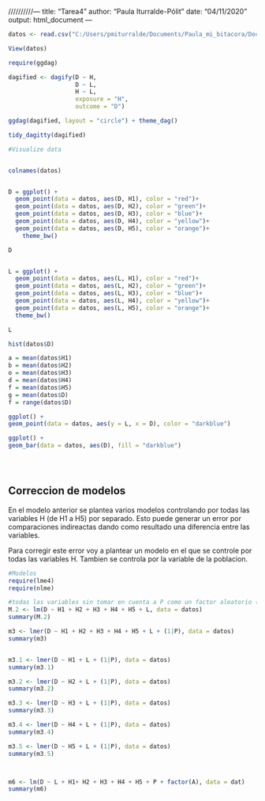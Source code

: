 //////////---
title: "Tarea4"
author: "Paula Iturralde-Pólit"
date: "04/11/2020"
output: html_document
---































































































```r


datos <- read.csv("C:/Users/pmiturralde/Documents/Paula_mi_bitacora/Doctorado_UCR/Cursos/Ciencia_Rep/Tareas/Tarea4/Datos_tarea4.csv",header=T,sep=",")

View(datos)


```

```r


require(ggdag)

dagified <- dagify(D ~ H,
                   D ~ L,
                   H ~ L,
                   exposure = "H",
                   outcome = "D")

ggdag(dagified, layout = "circle") + theme_dag()


```

```r

tidy_dagitty(dagified)

```


```r
#Visualize data


colnames(datos)


D = ggplot() + 
  geom_point(data = datos, aes(D, H1), color = "red")+
  geom_point(data = datos, aes(D, H2), color = "green")+
  geom_point(data = datos, aes(D, H3), color = "blue")+
  geom_point(data = datos, aes(D, H4), color = "yellow")+
  geom_point(data = datos, aes(D, H5), color = "orange")+
    theme_bw()

D



```


```r



L = ggplot() + 
  geom_point(data = datos, aes(L, H1), color = "red")+
  geom_point(data = datos, aes(L, H2), color = "green")+
  geom_point(data = datos, aes(L, H3), color = "blue")+
  geom_point(data = datos, aes(L, H4), color = "yellow")+
  geom_point(data = datos, aes(L, H5), color = "orange")+
  theme_bw()

L


```


```r

hist(datos$D)

a = mean(datos$H1)
b = mean(datos$H2)
o = mean(datos$H3)
d = mean(datos$H4)
f = mean(datos$H5)
g = mean(datos$D)
f = range(datos$D)


```



```r


ggplot() + 
geom_point(data = datos, aes(y = L, x = D), color = "darkblue")


```


```r


ggplot() + 
geom_bar(data = datos, aes(D), fill = "darkblue")





```

## Correccion de modelos

En el modelo anterior se plantea varios modelos controlando por todas las variables H (de H1 a H5) por separado. Esto puede generar un error por comparaciones indireactas dando como resultado una diferencia entre las variables. 


Para corregir este error voy a plantear un modelo en el que se controle por todas las variables H. Tambien se controla por la variable de la poblacion. 


```r

#Modelos
require(lme4)
require(nlme)

#todas las variables sin tomar en cuenta a P como un factor aleatorio (podria ser el correcto)
M.2 <- lm(D ~ H1 + H2 + H3 + H4 + H5 + L, data = datos)
summary(M.2)


```


```r

m3 <- lmer(D ~ H1 + H2 + H3 + H4 + H5 + L + (1|P), data = datos)
summary(m3)


m3.1 <- lmer(D ~ H1 + L + (1|P), data = datos)
summary(m3.1)

m3.2 <- lmer(D ~ H2 + L + (1|P), data = datos)
summary(m3.2)

m3.3 <- lmer(D ~ H3 + L + (1|P), data = datos)
summary(m3.3)

m3.4 <- lmer(D ~ H4 + L + (1|P), data = datos)
summary(m3.4)

m3.5 <- lmer(D ~ H5 + L + (1|P), data = datos)
summary(m3.5)




```


```r


m6 <- lm(D ~ L + H1+ H2 + H3 + H4 + H5 + P + factor(A), data = dat)
summary(m6)



```




